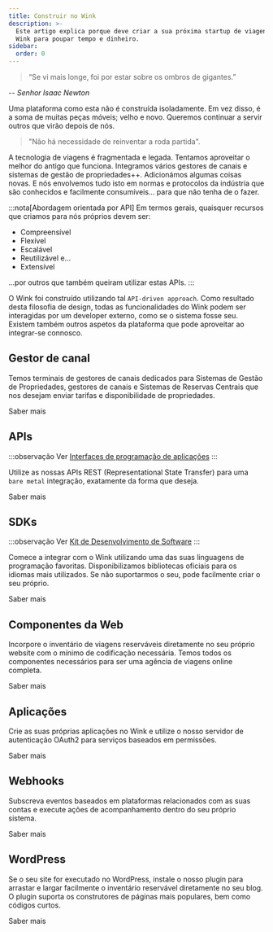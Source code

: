 ```yaml
---
title: Construir no Wink
description: >-
  Este artigo explica porque deve criar a sua próxima startup de viagens com a
  Wink para poupar tempo e dinheiro.
sidebar:
  order: 0
---
```


> “Se vi mais longe, foi por estar sobre os ombros de gigantes.”

\-- *Senhor Isaac Newton*

Uma plataforma como esta não é construída isoladamente. Em vez disso, é a soma de muitas peças móveis; velho e novo. Queremos continuar a servir outros que virão depois de nós.

> "Não há necessidade de reinventar a roda partida".

A tecnologia de viagens é fragmentada e legada. Tentamos aproveitar o melhor do antigo que funciona. Integramos vários gestores de canais e sistemas de gestão de propriedades++. Adicionámos algumas coisas novas. E nós envolvemos tudo isto em normas e protocolos da indústria que são conhecidos e facilmente consumíveis... para que não tenha de o fazer.

:::nota\[Abordagem orientada por API]
Em termos gerais, quaisquer recursos que criamos para nós próprios devem ser:

* Compreensível
* Flexível
* Escalável
* Reutilizável e...
* Extensível

...por outros que também queiram utilizar estas APIs.
:::

O Wink foi construído utilizando tal `API-driven approach`. Como resultado desta filosofia de design, todas as funcionalidades do Wink podem ser interagidas por um developer externo, como se o sistema fosse seu. Existem também outros aspetos da plataforma que pode aproveitar ao integrar-se connosco.

## Gestor de canal

Temos terminais de gestores de canais dedicados para Sistemas de Gestão de Propriedades, gestores de canais e Sistemas de Reservas Centrais que nos desejam enviar tarifas e disponibilidade de propriedades.

<LinkButton href="/developers/apis/#channel-manager-api">
  Saber mais
</LinkButton>


## APIs

:::observação
Ver [Interfaces de programação de aplicações](https://learning.postman.com/docs/getting-started/introduction/)
:::

Utilize as nossas APIs REST (Representational State Transfer) para uma `bare metal` integração, exatamente da forma que deseja.

<LinkButton href="/developers/apis">
  Saber mais
</LinkButton>


## SDKs

:::observação
Ver [Kit de Desenvolvimento de Software](https://en.wikipedia.org/wiki/Software_development_kit)
:::

Comece a integrar com o Wink utilizando uma das suas linguagens de programação favoritas. Disponibilizamos bibliotecas oficiais para os idiomas mais utilizados. Se não suportarmos o seu, pode facilmente criar o seu próprio.

<LinkButton href="/developers/sdks">
  Saber mais
</LinkButton>


## Componentes da Web

Incorpore o inventário de viagens reserváveis diretamente no seu próprio website com o mínimo de codificação necessária. Temos todos os componentes necessários para ser uma agência de viagens online completa.

<LinkButton href="/developers/web-components">
  Saber mais
</LinkButton>


## Aplicações

Crie as suas próprias aplicações no Wink e utilize o nosso servidor de autenticação OAuth2 para serviços baseados em permissões.

<LinkButton href="/developers/applications">
  Saber mais
</LinkButton>


## Webhooks

Subscreva eventos baseados em plataformas relacionados com as suas contas e execute ações de acompanhamento dentro do seu próprio sistema.

<LinkButton href="/developers/webhooks">
  Saber mais
</LinkButton>


## WordPress

Se o seu site for executado no WordPress, instale o nosso plugin para arrastar e largar facilmente o inventário reservável diretamente no seu blog. O plugin suporta os construtores de páginas mais populares, bem como códigos curtos.

<LinkButton href="/developers/webhooks">
  Saber mais
</LinkButton>

